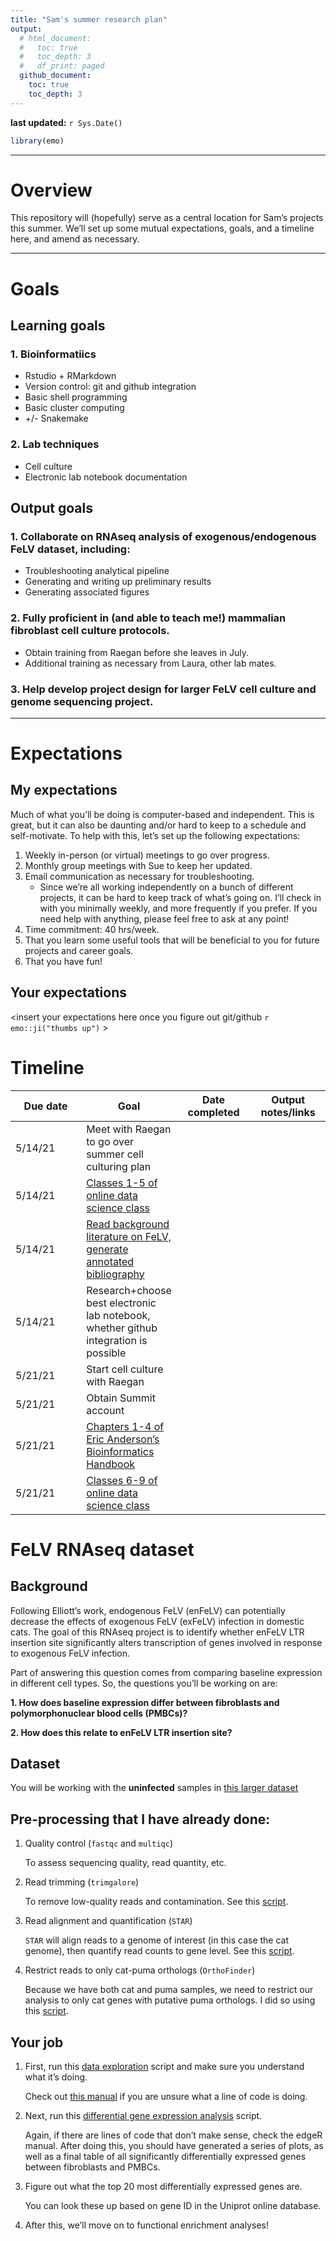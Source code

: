 ```yaml
---
title: "Sam's summer research plan"
output:
  # html_document:
  #   toc: true
  #   toc_depth: 3
  #   df_print: paged
  github_document:
    toc: true
    toc_depth: 3
---
```


__last updated:__ `r Sys.Date()`

```r
library(emo)
```


----

# Overview
This repository will (hopefully) serve as a central location for Sam's projects this summer. We'll set up some mutual expectations, goals, and a timeline here, and amend as necessary.

----

# Goals

## Learning goals

### 1. Bioinformatiics
- Rstudio + RMarkdown
- Version control: git and github integration
- Basic shell programming
- Basic cluster computing
- +/- Snakemake

### 2. Lab techniques
- Cell culture
- Electronic lab notebook documentation

## Output goals

### 1. Collaborate on RNAseq analysis of exogenous/endogenous FeLV dataset, including:
- Troubleshooting analytical pipeline
- Generating and writing up preliminary results
- Generating associated figures

### 2. Fully proficient in (and able to teach me!) mammalian fibroblast cell culture protocols.
- Obtain training from Raegan before she leaves in July.
- Additional training as necessary from Laura, other lab mates.

### 3. Help develop project design for larger FeLV cell culture and genome sequencing project.

----

# Expectations

## My expectations
Much of what you'll be doing is computer-based and independent. This is great, but it can also be daunting and/or hard to keep to a schedule and self-motivate. To help with this, let's set up the following expectations:

1. Weekly in-person (or virtual) meetings to go over progress.
1. Monthly group meetings with Sue to keep her updated.
1. Email communication as necessary for troubleshooting.
    - Since we're all working independently on a bunch of different projects, it can be hard to keep track of what's going on. I'll check in with you minimally weekly, and more frequently if you prefer. If you need help with anything, please feel free to ask at any point!
1. Time commitment: 40 hrs/week.
1. That you learn some useful tools that will be beneficial to you for future projects and career goals.
1. That you have fun!

## Your expectations

<insert your expectations here once you figure out git/github `r emo::ji("thumbs up")` >

# Timeline

Due date | Goal | Date completed | Output notes/links 
---- |----|----|----
5/14/21 | Meet with Raegan to go over summer cell culturing plan | | 
5/14/21 | [Classes 1-5 of online data science class](https://nt246.github.io/NTRES6940-data-science/syllabus.html) | | 
5/14/21 | [Read background literature on FeLV, generate annotated bibliography](FeLV_references.Rmd) | | 
5/14/21 | Research+choose best electronic lab notebook, whether github integration is possible | | 
5/21/21 | Start cell culture with Raegan | | 
5/21/21 | Obtain Summit account | | 
5/21/21 | [Chapters 1-4 of Eric Anderson's Bioinformatics Handbook](https://eriqande.github.io/eca-bioinf-handbook/essential-unixlinux-terminal-knowledge.html) | | 
5/21/21 | [Classes 6-9 of online data science class](https://nt246.github.io/NTRES6940-data-science/syllabus.html) | | 


# FeLV RNAseq dataset

## Background

Following Elliott's work, endogenous FeLV (enFeLV) can potentially decrease the effects of exogenous FeLV (exFeLV) infection in domestic cats. The goal of this RNAseq project is to identify whether enFeLV LTR insertion site significantly alters transcription of genes involved in response to exogenous FeLV infection.

Part of answering this question comes from comparing baseline expression in different cell types. So, the questions you'll be working on are:

__1. How does baseline expression differ between fibroblasts and polymorphonuclear blood cells (PMBCs)?__

__2. How does this relate to enFeLV LTR insertion site?__


## Dataset

You will be working with the __uninfected__ samples in [this larger dataset](data/felv_metadata.tsv)

## Pre-processing that I have already done:

1. Quality control (`fastqc` and `multiqc`)
    
    To assess sequencing quality, read quantity, etc.
1. Read trimming (`trimgalore`)
    
    To remove low-quality reads and contamination. See this [script](scripts/trimgalore_test.sh).
1. Read alignment and quantification (`STAR`)
    
    `STAR` will align reads to a genome of interest (in this case the cat genome), then quantify read counts to gene level. See this [script](scripts/starquant_test.sh).
1. Restrict reads to only cat-puma orthologs (`OrthoFinder`)
    
    Because we have both cat and puma samples, we need to restrict our analysis to only cat genes with putative puma orthologs. I did so using this [script](scripts/orthofinder_test.sh).


## Your job

1. First, run this [data exploration](scripts/sam_DGE_dataexplore.R) script and make sure you understand what it's doing.

    Check out [this manual](https://www.bioconductor.org/packages/release/bioc/vignettes/edgeR/inst/doc/edgeRUsersGuide.pdf) if you are unsure what a line of code is doing.

1. Next, run this [differential gene expression analysis](scripts/sam_DGE_edgeR.R) script.

    Again, if there are lines of code that don't make sense, check the edgeR manual.
    After doing this, you should have generated a series of plots, as well as a final table of all significantly differentially expressed genes between fibroblasts and PMBCs.
    
1. Figure out what the top 20 most differentially expressed genes are.

    You can look these up based on gene ID in the Uniprot online database.
    
1. After this, we'll move on to functional enrichment analyses!
